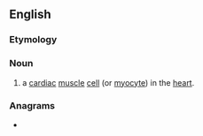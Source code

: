 ==English==

===Etymology===
{{prefix|cardio|myocyte|lang=en}}

===Noun===
{{en-noun}}
{{wikipedia}}

# a [[cardiac]] [[muscle]] [[cell]] (or [[myocyte]]) in the [[heart]].

===Anagrams===
* {{l|en|myocardiocyte}}
